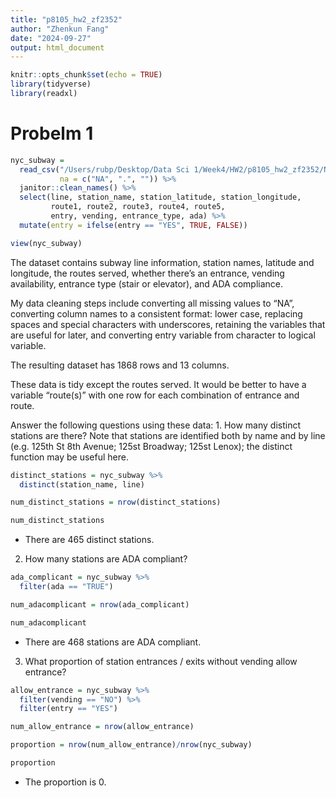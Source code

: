 ```yaml
---
title: "p8105_hw2_zf2352"
author: "Zhenkun Fang"
date: "2024-09-27"
output: html_document
---
```


```r
knitr::opts_chunk$set(echo = TRUE)
library(tidyverse)
library(readxl)
```

# Probelm 1

```r
nyc_subway = 
  read_csv("/Users/rubp/Desktop/Data Sci 1/Week4/HW2/p8105_hw2_zf2352/NYC_Transit_Subway_Entrance_And_Exit_Data.csv",
           na = c("NA", ".", "")) %>% 
  janitor::clean_names() %>% 
  select(line, station_name, station_latitude, station_longitude, 
         route1, route2, route3, route4, route5, 
         entry, vending, entrance_type, ada) %>% 
  mutate(entry = ifelse(entry == "YES", TRUE, FALSE))

view(nyc_subway)
```

The dataset contains subway line information, station names, latitude and longitude, the routes served, whether there’s an entrance, vending availability, entrance type (stair or elevator), and ADA compliance.

My data cleaning steps include converting all missing values to "NA", converting column names to a consistent format: lower case, replacing spaces and special characters with underscores, retaining the variables that are useful for later, and converting entry variable from character to logical variable.

The resulting dataset has 1868 rows and 13 columns.

These data is tidy except the routes served. It would be better to have a variable "route(s)" with one row for each combination of entrance and route.

Answer the following questions using these data:
1. How many distinct stations are there? Note that stations are identified both by name and by line (e.g. 125th St 8th Avenue; 125st Broadway; 125st Lenox); the distinct function may be useful here.

```r
distinct_stations = nyc_subway %>%
  distinct(station_name, line)

num_distinct_stations = nrow(distinct_stations)

num_distinct_stations
```

- There are 465 distinct stations.

2. How many stations are ADA compliant?
```r
ada_complicant = nyc_subway %>% 
  filter(ada == "TRUE")

num_adacomplicant = nrow(ada_complicant)

num_adacomplicant
```

- There are 468 stations are ADA compliant.

3. What proportion of station entrances / exits without vending allow entrance?

```r
allow_entrance = nyc_subway %>% 
  filter(vending == "NO") %>% 
  filter(entry == "YES")

num_allow_entrance = nrow(allow_entrance)

proportion = nrow(num_allow_entrance)/nrow(nyc_subway)

proportion
```

- The proportion is 0.